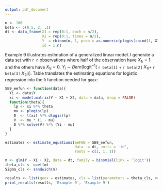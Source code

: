 ```yaml
---
output: pdf_document
---
```


```r
n <- 100
beta <- c(0.5, 2, .1)
dt <- data_frame(X1 = rep(0:1, each = n/2), 
                 X2 = rep(0:1, times = n/2),
                 Y  = rbinom(n, 1, prob = as.numeric(plogis(cbind(1, X1, X2) %*% beta))),
                 id = 1:n)
```

Example 9 illustrates estimation of a generalized linear model. I generate a data set with `r n` observations where half of the observation have $X_{1i} = 1$ and the others have $X_{1i} = 0$. $Y_i \sim Bern[\mbox{logit}^{-1}($ `r beta[1]` $+$ `r beta[2]` $X_{1i} +$ `r beta[3]` $X_{2i})]$. Table \ref{ex9} translates the estimating equations for logistic regression into the `R` function needed for `geex`:

\begin{table}[H]
\centering
\label{ex9}
\caption{Translating math to code}
\begin{tabular}{cc}
$\psi_k(Y_i, \theta) = 
\begin{pmatrix}
D_i(\beta)\frac{Y_i - \mu_i(\beta)}{V_i(\beta) \tau}
\end{pmatrix}$ &
\begin{minipage}{3in}
\begin{verbatim}
SB9_eefun <- function(data){
  Yi <- data$Y
  xi <- model.matrix(Y ~ X1 + X2, data = data, drop = FALSE)
  function(theta){
    lp <- xi %*% theta
    mu <- plogis(lp)
    D  <- t(xi) %*% dlogis(lp)
    V  <- mu * (1 - mu)
    D %*% solve(V) %*% (Yi - mu)
  }
}
\end{verbatim}
\end{minipage}
\end{tabular}
\end{table}

```r
SB9_eefun <- function(data){
  Yi <- data$Y
  xi <- model.matrix(Y ~ X1 + X2, data = data, drop = FALSE)
  function(theta){
    lp <- xi %*% theta
    mu <- plogis(lp)
    D  <- t(xi) %*% dlogis(lp)
    V  <- mu * (1 - mu)
    D %*% solve(V) %*% (Yi - mu)
  }
}
```

```r
estimates <- estimate_equations(eeFUN = SB9_eefun, 
                                data  = dt, units = 'id', 
                                roots = c(1, 1, 1))
```

```r
m <- glm(Y ~ X1 + X2, data = dt, family = binomial(link = 'logit'))
theta_cls <- coef(m)
Sigma_cls <- sandwich(m)

```

```r
results <- list(geex = estimates, cls = list(parameters = theta_cls, vcov = Sigma_cls))
print_results(results, 'Example 9', 'Example 9')
```

